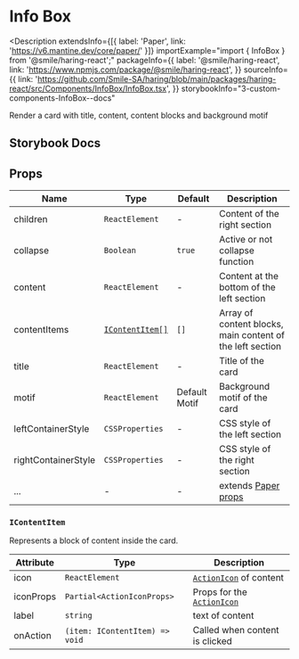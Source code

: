 # Info Box

<Description
  extendsInfo={[{ label: 'Paper', link: 'https://v6.mantine.dev/core/paper/' }]}
  importExample="import { InfoBox } from '@smile/haring-react';"
  packageInfo={{
    label: '@smile/haring-react',
    link: 'https://www.npmjs.com/package/@smile/haring-react',
  }}
  sourceInfo={{
    link: 'https://github.com/Smile-SA/haring/blob/main/packages/haring-react/src/Components/InfoBox/InfoBox.tsx',
  }}
  storybookInfo="3-custom-components-InfoBox--docs"
>
  Render a card with title, content, content blocks and background motif
</Description>

## Storybook Docs

<StorybookEmbed storyId="3-custom-components-infobox--docs" height="1710" />

## Props

| Name                | Type                              | Default       | Description                                                       |
| ------------------- | --------------------------------- | ------------- | ----------------------------------------------------------------- |
| children            | `ReactElement`                    | -             | Content of the right section                                      |
| collapse            | `Boolean`                         | `true`        | Active or not collapse function                                   |
| content             | `ReactElement`                    | -             | Content at the bottom of the left section                         |
| contentItems        | [`IContentItem[]`](#icontentitem) | `[]`          | Array of content blocks, main content of the left section         |
| title               | `ReactElement`                    | -             | Title of the card                                                 |
| motif               | `ReactElement`                    | Default Motif | Background motif of the card                                      |
| leftContainerStyle  | `CSSProperties`                   | -             | CSS style of the left section                                     |
| rightContainerStyle | `CSSProperties`                   | -             | CSS style of the right section                                    |
| ...                 | -                                 | -             | extends [Paper props](https://v6.mantine.dev/core/paper/?t=props) |

### `IContentItem`

Represents a block of content inside the card.

| Attribute | Type                           | Description                                                                    |
| --------- | ------------------------------ | ------------------------------------------------------------------------------ |
| icon      | `ReactElement`                 | [`ActionIcon`](https://v6.mantine.dev/core/action-icon/) of content            |
| iconProps | `Partial<ActionIconProps>`     | Props for the [`ActionIcon`](https://v6.mantine.dev/core/action-icon/?t=props) |
| label     | `string`                       | text of content                                                                |
| onAction  | `(item: IContentItem) => void` | Called when content is clicked                                                 |
